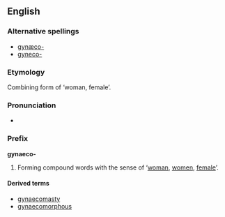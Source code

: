 ==English==

===Alternative spellings===
* [[gynæco-]]
* [[gyneco-]]

===Etymology===
Combining form of {{etyl|grc}} {{term|lang=grc|γυνή}} ‘woman, female’.

===Pronunciation===
* {{IPA|/ˌɡaɪnɪkə/|/ˌdʒaɪnɪkə/}}

===Prefix===
'''gynaeco-'''

# Forming compound words with the sense of ‘[[woman]], [[women]], [[female]]’.

====Derived terms====
* [[gynaecomasty]]
* [[gynaecomorphous]]